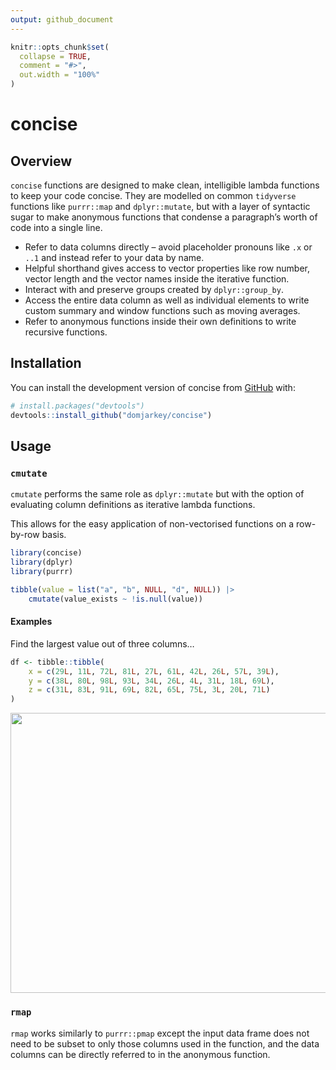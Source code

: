 ```yaml
---
output: github_document
---
```


<!-- README.md is generated from README.Rmd. Please edit that file -->

```r
knitr::opts_chunk$set(
  collapse = TRUE,
  comment = "#>",
  out.width = "100%"
)
```

# concise

<!-- badges: start -->
<!-- badges: end -->

## Overview
`concise` functions are designed to make clean, intelligible lambda functions
to keep your code concise. They are modelled on common `tidyverse` functions like
`purrr::map` and `dplyr::mutate`, but with a layer of syntactic sugar to make
anonymous functions that condense a paragraph's worth of code into a single line.

* Refer to data columns directly -- avoid placeholder pronouns like `.x` or `..1`
and instead refer to your data by name.
* Helpful shorthand gives access to vector properties like row number, vector length
and the vector names inside the iterative function.
* Interact with and preserve groups created by `dplyr::group_by`.
* Access the entire data column as well as individual elements to write custom
summary and window functions such as moving averages.
* Refer to anonymous functions inside their own definitions to write recursive
functions.

## Installation

You can install the development version of concise from [GitHub](https://github.com/) with:

``` r
# install.packages("devtools")
devtools::install_github("domjarkey/concise")
```

## Usage

### `cmutate`

`cmutate` performs the same role as `dplyr::mutate` but with the option of evaluating
column definitions as iterative lambda functions.

This allows for the easy application of non-vectorised functions on a row-by-row
basis.

```r
library(concise)
library(dplyr)
library(purrr)

tibble(value = list("a", "b", NULL, "d", NULL)) |>
    cmutate(value_exists ~ !is.null(value))
```

#### Examples

Find the largest value out of three columns...

```r
df <- tibble::tibble(
    x = c(29L, 11L, 72L, 81L, 27L, 61L, 42L, 26L, 57L, 39L),
    y = c(38L, 80L, 98L, 93L, 34L, 26L, 4L, 31L, 18L, 69L),
    z = c(31L, 83L, 91L, 69L, 82L, 65L, 75L, 3L, 20L, 71L)
)
```

::: {align="center"}
![](man/figures/table1.png){#id .class width=664px height=448px}
:::


### `rmap`

`rmap` works similarly to `purrr::pmap` except the input data frame does not need
to be subset to only those columns used in the function, and the data columns can
be directly referred to in the anonymous function.

